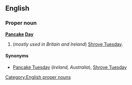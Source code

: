 ==English==
===Proper noun===
{{wikipedia}}
'''[[Pancake]] [[Day]]'''

#(''mostly used in Britain and Ireland'') [[Shrove Tuesday]].

====Synonyms====
*[[Pancake Tuesday]] (''Ireland, Australia''), [[Shrove Tuesday]]

[[Category:English proper nouns]]